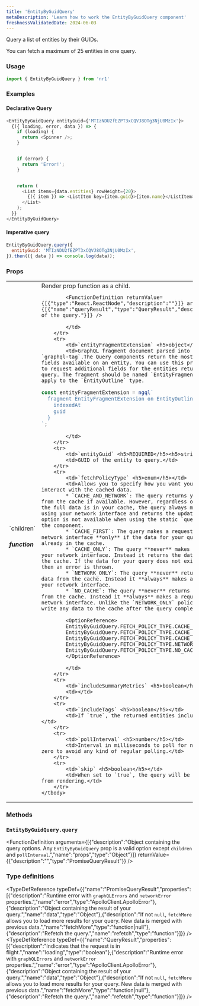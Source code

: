 ```yaml
---
title: 'EntityByGuidQuery'
metaDescription: 'Learn how to work the EntityByGuidQuery component'
freshnessValidatedDate: 2024-06-03
---
```


Query a list of entities by their GUIDs.

You can fetch a maximum of 25 entities in one query.

### Usage

```js
import { EntityByGuidQuery } from 'nr1'
```



### Examples

#### Declarative Query

```js
<EntityByGuidQuery entityGuid={'MTIzNDU2fEZPT3xCQVJ8OTg3NjU0MzIx'}>
  {({ loading, error, data }) => {
    if (loading) {
      return <Spinner />;
    }


    if (error) {
      return 'Error!';
    }


    return (
      <List items={data.entities} rowHeight={20}>
        {({ item }) => <ListItem key={item.guid}>{item.name}</ListItem>}
      </List>
    );
  }}
</EntityByGuidQuery>
```



#### Imperative query

```js
EntityByGuidQuery.query({
  entityGuid: 'MTIzNDU2fEZPT3xCQVJ8OTg3NjU0MzIx',
}).then(({ data }) => console.log(data));
```



### Props

<table>
    <tbody>
        <tr>
            <td>`children` <h5>function</h5></td>
            <td>Render prop function as a child.
            
            <FunctionDefinition returnValue={[{"type":"React.ReactNode","description":""}]} arguments={[{"name":"queryResult","type":"QueryResult","description":"Results of the query."}]} />
            
            </td>
        </tr>
        <tr>
            <td>`entityFragmentExtension` <h5>object</h5></td>
            <td>GraphQL fragment document parsed into an AST by `graphql-tag`.The Query components return the most commonly used fields available on an entity. You can use this prop when you want to request additional fields for the entities returned by your query. The fragment should be named `EntityFragmentExtension` and apply to the `EntityOutline` type.
```js
const entityFragmentExtension = ngql`
  fragment EntityFragmentExtension on EntityOutline {
    indexedAt
    guid
  }
`;
```
            </td>
        </tr>
        <tr>
            <td>`entityGuid` <h5>REQUIRED</h5><h5>string</h5></td>
            <td>GUID of the entity to query.</td>
        </tr>
        <tr>
            <td>`fetchPolicyType` <h5>enum</h5></td>
            <td>Allows you to specify how you want your query to interact with the cached data.
            * `CACHE_AND_NETWORK`: The query returns your initial data from the cache if available. However, regardless of whether or not the full data is in your cache, the query always makes a request using your network interface and returns the updated data. This option is not available when using the static `query()` method of the component. 
            * `CACHE_FIRST`: The query makes a request using your network interface **only** if the data for your query is not already in the cache. 
            * `CACHE_ONLY`: The query **never** makes a request using your network interface. Instead it returns the data available in the cache. If the data for your query does not exist in the cache, then an error is thrown. 
            * `NETWORK_ONLY`: The query **never** returns your initial data from the cache. Instead it **always** makes a request using your network interface. 
            * `NO_CACHE`: The query **never** returns your initial data from the cache. Instead it **always** makes a request using your network interface. Unlike the `NETWORK_ONLY` policy, it does not write any data to the cache after the query completes.
            
            <OptionReference>
            EntityByGuidQuery.FETCH_POLICY_TYPE.CACHE_AND_NETWORK,
            EntityByGuidQuery.FETCH_POLICY_TYPE.CACHE_FIRST,
            EntityByGuidQuery.FETCH_POLICY_TYPE.CACHE_ONLY,
            EntityByGuidQuery.FETCH_POLICY_TYPE.NETWORK_ONLY,
            EntityByGuidQuery.FETCH_POLICY_TYPE.NO_CACHE,
            </OptionReference>
            
            </td>
        </tr>
        <tr>
            <td>`includeSummaryMetrics` <h5>boolean</h5></td>
            <td></td>
        </tr>
        <tr>
            <td>`includeTags` <h5>boolean</h5></td>
            <td>If `true`, the returned entities include their tags.</td>
        </tr>
        <tr>
            <td>`pollInterval` <h5>number</h5></td>
            <td>Interval in milliseconds to poll for new data. Set to zero to avoid any kind of regular polling.</td>
        </tr>
        <tr>
            <td>`skip` <h5>boolean</h5></td>
            <td>When set to `true`, the query will be skipped entirely from rendering.</td>
        </tr>
    </tbody>
</table>

### Methods

### `EntityByGuidQuery.query`

<FunctionDefinition arguments={[{"description":"Object containing the query options. Any `EntityByGuidQuery` prop is a valid option except `children` and `pollInterval`.","name":"props","type":"Object"}]} returnValue={{"description":"","type":"PromiseQueryResult"}} />

### Type definitions

<TypeDefReference typeDef={{"name":"PromiseQueryResult","properties":[{"description":"Runtime error with `graphQLErrors` and `networkError` properties.","name":"error","type":"ApolloClient.ApolloError"},{"description":"Object containing the result of your query.","name":"data","type":"Object"},{"description":"If not `null`, `fetchMore` allows you to load more results for your query. New data is merged with previous data.","name":"fetchMore","type":"function|null"},{"description":"Refetch the query.","name":"refetch","type":"function"}]}} /><TypeDefReference typeDef={{"name":"QueryResult","properties":[{"description":"Indicates that the request is in flight.","name":"loading","type":"boolean"},{"description":"Runtime error with `graphQLErrors` and `networkError` properties.","name":"error","type":"ApolloClient.ApolloError"},{"description":"Object containing the result of your query.","name":"data","type":"Object"},{"description":"If not `null`, `fetchMore` allows you to load more results for your query. New data is merged with previous data.","name":"fetchMore","type":"function|null"},{"description":"Refetch the query.","name":"refetch","type":"function"}]}} />